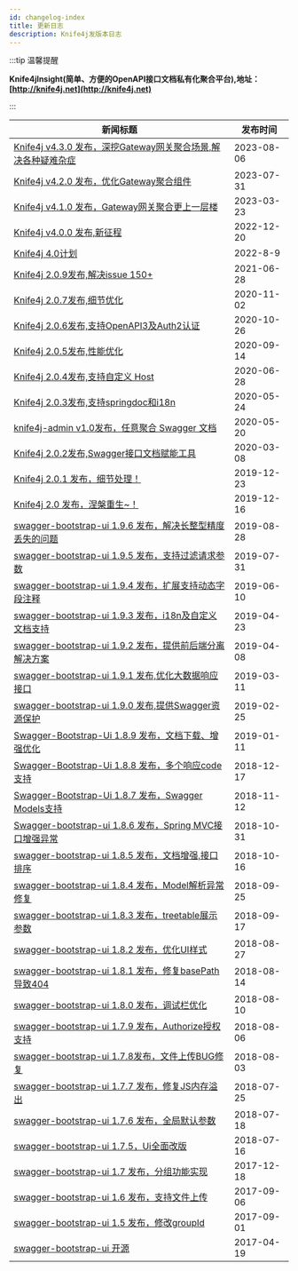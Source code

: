 ```yaml
---
id: changelog-index
title: 更新日志
description: Knife4j发版本日志
---
```


:::tip 温馨提醒

**Knife4jInsight(简单、方便的OpenAPI接口文档私有化聚合平台),地址：[http://knife4j.net](http://knife4j.net)**

:::


| 新闻标题                                                     | 发布时间   |
| ------------------------------------------------------------ | ---------- |
| [Knife4j v4.3.0 发布，深挖Gateway网关聚合场景,解决各种疑难杂症](changelog/x/4.3) | 2023-08-06 |
| [Knife4j v4.2.0 发布，优化Gateway聚合组件](changelog/x/4.2) | 2023-07-31 |
| [Knife4j v4.1.0 发布，Gateway网关聚合更上一层楼](changelog/x/4.1) | 2023-03-23 |
| [Knife4j v4.0.0 发布,新征程](https://www.oschina.net/news/222157/knife4j-4-0-released) | 2022-12-20 |
| [Knife4j 4.0计划](/docs/v4) | 2022-8-9 |
| [Knife4j 2.0.9发布,解决issue 150+](https://www.oschina.net/news/148059) | 2021-06-28 |
| [Knife4j 2.0.7发布,细节优化](https://www.oschina.net/news/119621/knife4j-2-0-7-released) | 2020-11-02 |
| [Knife4j 2.0.6发布,支持OpenAPI3及Auth2认证](https://www.oschina.net/news/119457) | 2020-10-26 |
| [Knife4j 2.0.5发布,性能优化](https://www.oschina.net/news/118621) | 2020-09-14 |
| [Knife4j 2.0.4发布,支持自定义 Host](https://www.oschina.net/news/116766/knife4j-2-0-4-released) | 2020-06-28 |
| [Knife4j 2.0.3发布,支持springdoc和i18n](https://www.oschina.net/news/115921/knife4j-2-0-3-released) | 2020-05-24 |
| [knife4j-admin v1.0发布，任意聚合 Swagger 文档](https://www.oschina.net/news/115814/knife4j-admin-1-0-released) | 2020-05-20 |
| [Knife4j 2.0.2发布,Swagger接口文档赋能工具](https://www.oschina.net/news/113926/knife4j-2-0-2-released) | 2020-03-08 |
| [Knife4j 2.0.1 发布，细节处理！](https://www.oschina.net/news/112264/knife4j-2-0-1-released) | 2019-12-23 |
| [Knife4j 2.0 发布，涅槃重生~！](https://www.oschina.net/news/112095/knife4j-2-0-released) | 2019-12-16 |
| [swagger-bootstrap-ui 1.9.6 发布，解决长整型精度丢失的问题](https://www.oschina.net/news/109441/swagger-bootstrap-ui-1-9-6-released) | 2019-08-28 |
| [swagger-bootstrap-ui 1.9.5 发布，支持过滤请求参数](https://www.oschina.net/news/108673/swagger-bootstrap-ui-1-9-5-released) | 2019-07-31 |
| [swagger-bootstrap-ui 1.9.4 发布，扩展支持动态字段注释](https://www.oschina.net/news/107336/swagger-bootstrap-ui-1-9-4-released) | 2019-06-10 |
| [swagger-bootstrap-ui 1.9.3 发布，i18n及自定义文档支持](https://www.oschina.net/news/106165/swagger-bootstrap-ui-1-9-3-released) | 2019-04-23 |
| [swagger-bootstrap-ui 1.9.2 发布，提供前后端分离解决方案](https://www.oschina.net/news/105744/swagger-bootstrap-ui-1-9-2-released) | 2019-04-08 |
| [swagger-bootstrap-ui 1.9.1 发布,优化大数据响应接口](https://www.oschina.net/news/105067/swagger-bootstrap-ui-1-9-1-released) | 2019-03-11 |
| [swagger-bootstrap-ui 1.9.0 发布,提供Swagger资源保护](https://www.oschina.net/news/104687/swagger-bootstrap-ui-1-9-0-released) | 2019-02-25 |
| [Swagger-Bootstrap-Ui 1.8.9 发布，文档下载、增强优化](https://www.oschina.net/news/103518/swagger-bootstrap-ui-1-8-9-released) | 2019-01-11 |
| [Swagger-Bootstrap-Ui 1.8.8 发布，多个响应code支持](https://www.oschina.net/news/102771/swagger-bootstrap-ui-1-8-8-released) | 2018-12-17 |
| [Swagger-Bootstrap-Ui 1.8.7 发布，Swagger Models支持](https://www.oschina.net/news/101720/swagger-bootstrap-ui-1-8-7-released) | 2018-11-12 |
| [Swagger-bootstrap-ui 1.8.6 发布，Spring MVC接口增强异常](https://www.oschina.net/news/101346/swagger-bootstrap-ui-1-8-6-released) | 2018-10-31 |
| [swagger-bootstrap-ui 1.8.5 发布，文档增强,接口排序](https://www.oschina.net/news/100888/swagger-bootstrap-ui-1-8-5-released) | 2018-10-16 |
| [swagger-bootstrap-ui 1.8.4 发布，Model解析异常修复](https://www.oschina.net/news/100295/swagger-bootstrap-ui-1-8-4-released) | 2018-09-25 |
| [swagger-bootstrap-ui 1.8.3 发布，treetable展示参数](https://www.oschina.net/news/100052/swagger-bootstrap-ui-183-released) | 2018-09-17 |
| [swagger-bootstrap-ui 1.8.2 发布，优化UI样式](https://www.oschina.net/news/99355/swagger-bootstrap-ui-1-8-2-released) | 2018-08-27 |
| [swagger-bootstrap-ui 1.8.1 发布，修复basePath导致404](https://www.oschina.net/news/98955/swagger-bootstrap-ui-1-8-1-released) | 2018-08-14 |
| [swagger-bootstrap-ui 1.8.0 发布，调试栏优化](https://www.oschina.net/news/98840/swagger-bootstrap-ui-1-8-0-released) | 2018-08-10 |
| [swagger-bootstrap-ui 1.7.9 发布，Authorize授权支持](https://www.oschina.net/news/98711/swagger-bootstrap-ui-1-7-9-released) | 2018-08-06 |
| [swagger-bootstrap-ui 1.7.8发布，文件上传BUG修复](https://www.oschina.net/news/98631/swagger-bootstrap-ui-1-7-8-released) | 2018-08-03 |
| [swagger-bootstrap-ui 1.7.7 发布，修复JS内存溢出](https://www.oschina.net/news/98335/swagger-bootstrap-ui-177-released) | 2018-07-25 |
| [swagger-bootstrap-ui 1.7.6 发布，全局默认参数](https://www.oschina.net/news/98128/swagger-bootstrap-ui-176-released) | 2018-07-18 |
| [swagger-bootstrap-ui 1.7.5，Ui全面改版](https://www.oschina.net/news/98042/swagger-bootstrap-ui-1-7-5-released) | 2018-07-16 |
| [swagger-bootstrap-ui 1.7 发布，分组功能实现](https://www.oschina.net/news/91637/swagger-bootstrap-ui-1-7) | 2017-12-18 |
| [swagger-bootstrap-ui 1.6 发布，支持文件上传](https://www.oschina.net/news/88444/swagger-bootstrap-ui-1-6) | 2017-09-06 |
| [swagger-bootstrap-ui 1.5 发布，修改groupId](https://www.oschina.net/news/88285/swagger-bootstrap-ui-1-5) | 2017-09-01 |
| [swagger-bootstrap-ui 开源](https://www.oschina.net/p/swagger-bootstrap-ui) | 2017-04-19 |
 